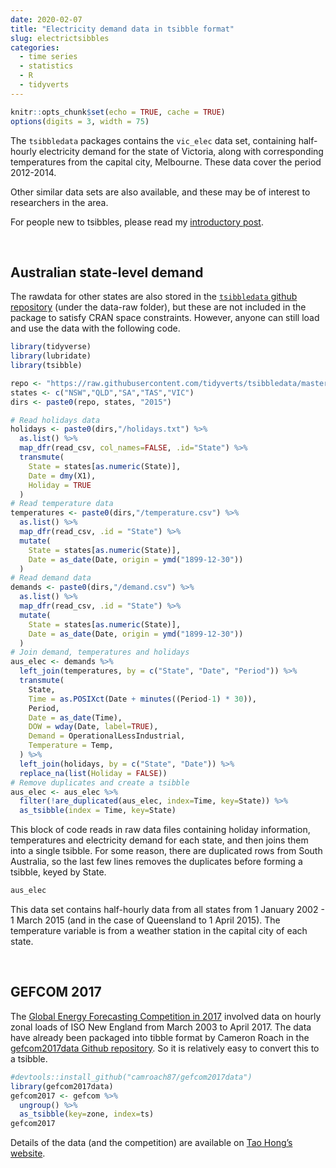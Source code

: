 ```yaml
---
date: 2020-02-07
title: "Electricity demand data in tsibble format"
slug: electrictsibbles
categories:
  - time series
  - statistics
  - R
  - tidyverts
---
```


```r
knitr::opts_chunk$set(echo = TRUE, cache = TRUE)
options(digits = 3, width = 75)
```

The `tsibbledata` packages contains the `vic_elec` data set, containing half-hourly electricity demand for the state of Victoria, along with corresponding temperatures from the capital city, Melbourne. These data cover the period 2012-2014.

Other similar data sets are also available, and these may be of interest to researchers in the area.

For people new to tsibbles, please read my [introductory post](https://robjhyndman.com/hyndsight/tsibbles/).

&nbsp;

## Australian state-level demand

The rawdata for other states are also stored in the [`tsibbledata` github repository](https://github.com/tidyverts/tsibbledata/) (under the data-raw folder), but these are not included in the package to satisfy CRAN space constraints. However, anyone can still load and use the data with the following code.

```r
library(tidyverse)
library(lubridate)
library(tsibble)
```

```r
repo <- "https://raw.githubusercontent.com/tidyverts/tsibbledata/master/data-raw/vic_elec/"
states <- c("NSW","QLD","SA","TAS","VIC")
dirs <- paste0(repo, states, "2015")

# Read holidays data
holidays <- paste0(dirs,"/holidays.txt") %>%
  as.list() %>%
  map_dfr(read_csv, col_names=FALSE, .id="State") %>%
  transmute(
    State = states[as.numeric(State)],
    Date = dmy(X1), 
    Holiday = TRUE
  )
# Read temperature data
temperatures <- paste0(dirs,"/temperature.csv") %>%
  as.list() %>%
  map_dfr(read_csv, .id = "State") %>%
  mutate(
    State = states[as.numeric(State)],
    Date = as_date(Date, origin = ymd("1899-12-30"))
  )
# Read demand data
demands <- paste0(dirs,"/demand.csv") %>%
  as.list() %>%
  map_dfr(read_csv, .id = "State") %>%
  mutate(
    State = states[as.numeric(State)],
    Date = as_date(Date, origin = ymd("1899-12-30"))
  )
# Join demand, temperatures and holidays
aus_elec <- demands %>%
  left_join(temperatures, by = c("State", "Date", "Period")) %>%
  transmute(
    State,
    Time = as.POSIXct(Date + minutes((Period-1) * 30)),
    Period,
    Date = as_date(Time),
    DOW = wday(Date, label=TRUE),
    Demand = OperationalLessIndustrial, 
    Temperature = Temp,
  ) %>%
  left_join(holidays, by = c("State", "Date")) %>%
  replace_na(list(Holiday = FALSE))
# Remove duplicates and create a tsibble
aus_elec <- aus_elec %>%
  filter(!are_duplicated(aus_elec, index=Time, key=State)) %>%
  as_tsibble(index = Time, key=State)
```

This block of code reads in raw data files containing holiday information, temperatures and electricity demand for each state, and then joins them into a single tsibble. For some reason, there are duplicated rows from South Australia, so the last few lines removes the duplicates before forming a tsibble, keyed by State.

```r
aus_elec
```

This data set contains half-hourly data from all states from 1 January 2002 - 1 March 2015 (and in the case of Queensland to 1 April 2015). The temperature variable is from a weather station in the capital city of each state.

&nbsp;

## GEFCOM 2017

The [Global Energy Forecasting Competition in 2017](http://www.drhongtao.com/gefcom/2017) involved data on hourly zonal loads of ISO New England from March 2003 to April 2017. The data have already been packaged into tibble format by Cameron Roach in the [gefcom2017data Github repository](https://github.com/camroach87/gefcom2017data). So it is relatively easy to convert this to a tsibble.

```r
#devtools::install_github("camroach87/gefcom2017data")
library(gefcom2017data)
gefcom2017 <- gefcom %>% 
  ungroup() %>%
  as_tsibble(key=zone, index=ts)
gefcom2017
```

Details of the data (and the competition) are available on [Tao Hong's website](http://blog.drhongtao.com/2016/10/gefcom2017-hierarchical-probabilistic-load-forecasting.html).
